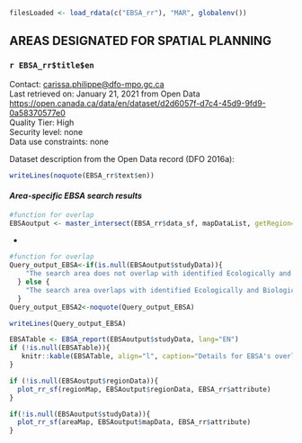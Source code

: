 ``` r

filesLoaded <- load_rdata(c("EBSA_rr"), "MAR", globalenv())

```


## **AREAS DESIGNATED FOR SPATIAL PLANNING**

<!-- ### **Ecologically and Biologically Significant Areas (EBSA)** -->

### **`r EBSA_rr$title$en` **

Contact: [carissa.philippe\@dfo-mpo.gc.ca](mailto:carissa.philippe@dfo-mpo.gc.ca){.email}\
Last retrieved on: January 21, 2021 from Open Data\
<https://open.canada.ca/data/en/dataset/d2d6057f-d7c4-45d9-9fd9-0a58370577e0>\
Quality Tier: High\
Security level: none\
Data use constraints: none

Dataset description from the Open Data record (DFO 2016a):
```r
writeLines(noquote(EBSA_rr$text$en))

```

#### ***Area-specific EBSA search results***


```r
#function for overlap
EBSAoutput <- master_intersect(EBSA_rr$data_sf, mapDataList, getRegion=TRUE)

```
*
```r
#function for overlap
Query_output_EBSA<-if(is.null(EBSAoutput$studyData)){
    "The search area does not overlap with identified Ecologically and Biologically Significant Areas (EBSA)."
  } else {
    "The search area overlaps with identified Ecologically and Biologically Significant Areas (EBSA)."
  }
Query_output_EBSA2<-noquote(Query_output_EBSA)

writeLines(Query_output_EBSA)

```


```r
EBSATable <- EBSA_report(EBSAoutput$studyData, lang="EN")
if (!is.null(EBSATable)){
   knitr::kable(EBSATable, align="l", caption="Details for EBSA's overlapping the study area.</b>", booktabs = T, escape = F, linesep="") %>% kable_styling(bootstrap_options = "striped", full_width = F, position = "left")
}
```


```r
if (!is.null(EBSAoutput$regionData)){
  plot_rr_sf(regionMap, EBSAoutput$regionData, EBSA_rr$attribute)
}
```

```r
if(!is.null(EBSAoutput$studyData)){
  plot_rr_sf(areaMap, EBSAoutput$mapData, EBSA_rr$attribute)
}
```

